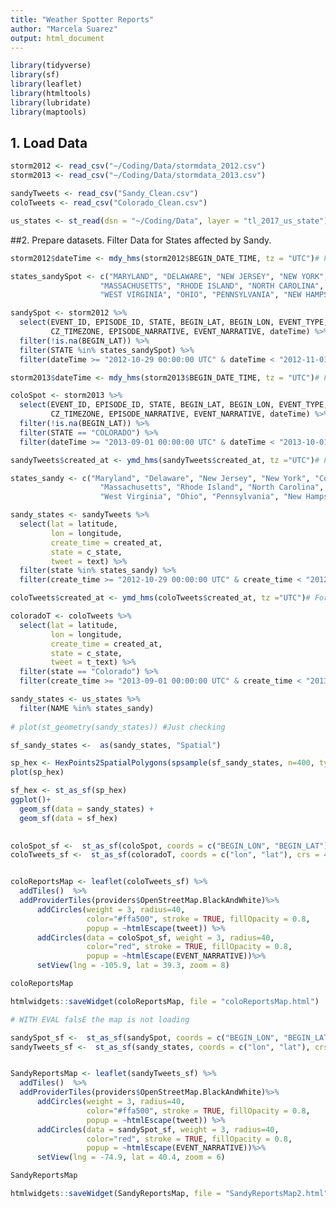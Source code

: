 ```yaml
---
title: "Weather Spotter Reports"
author: "Marcela Suarez"
output: html_document
---
```


```r
library(tidyverse)
library(sf)
library(leaflet)
library(htmltools)
library(lubridate)
library(maptools)

```

## 1. Load Data
```r
storm2012 <- read_csv("~/Coding/Data/stormdata_2012.csv")
storm2013 <- read_csv("~/Coding/Data/stormdata_2013.csv")
```

```r
sandyTweets <- read_csv("Sandy_Clean.csv")
coloTweets <- read_csv("Colorado_Clean.csv")
```

```r
us_states <- st_read(dsn = "~/Coding/Data", layer = "tl_2017_us_state") # Read shapefile
```


##2. Prepare datasets. Filter Data for States affected by Sandy.
```r
storm2012$dateTime <- mdy_hms(storm2012$BEGIN_DATE_TIME, tz = "UTC")# Format date/time

states_sandySpot <- c("MARYLAND", "DELAWARE", "NEW JERSEY", "NEW YORK", "CONNECTICUT",
                    "MASSACHUSETTS", "RHODE ISLAND", "NORTH CAROLINA", "VIRGINIA",
                    "WEST VIRGINIA", "OHIO", "PENNSYLVANIA", "NEW HAMPSHIRE")

sandySpot <- storm2012 %>%
  select(EVENT_ID, EPISODE_ID, STATE, BEGIN_LAT, BEGIN_LON, EVENT_TYPE, 
         CZ_TIMEZONE, EPISODE_NARRATIVE, EVENT_NARRATIVE, dateTime) %>% 
  filter(!is.na(BEGIN_LAT)) %>%
  filter(STATE %in% states_sandySpot) %>% 
  filter(dateTime >= "2012-10-29 00:00:00 UTC" & dateTime < "2012-11-01 00:00:00 UTC")
```

```r
storm2013$dateTime <- mdy_hms(storm2013$BEGIN_DATE_TIME, tz = "UTC")# Format date/time

coloSpot <- storm2013 %>%
  select(EVENT_ID, EPISODE_ID, STATE, BEGIN_LAT, BEGIN_LON, EVENT_TYPE, 
         CZ_TIMEZONE, EPISODE_NARRATIVE, EVENT_NARRATIVE, dateTime) %>% 
  filter(!is.na(BEGIN_LAT)) %>%
  filter(STATE == "COLORADO") %>% 
  filter(dateTime >= "2013-09-01 00:00:00 UTC" & dateTime < "2013-10-01 00:00:00 UTC")

```

```r
sandyTweets$created_at <- ymd_hms(sandyTweets$created_at, tz ="UTC")# Format date/time

states_sandy <- c("Maryland", "Delaware", "New Jersey", "New York", "Connecticut", 
                    "Massachusetts", "Rhode Island", "North Carolina", "Virginia", 
                    "West Virginia", "Ohio", "Pennsylvania", "New Hampshire")

sandy_states <- sandyTweets %>% 
  select(lat = latitude, 
         lon = longitude, 
         create_time = created_at, 
         state = c_state,
         tweet = text) %>% 
  filter(state %in% states_sandy) %>%
  filter(create_time >= "2012-10-29 00:00:00 UTC" & create_time < "2012-11-01 00:00:00 UTC")
```


```r
coloTweets$created_at <- ymd_hms(coloTweets$created_at, tz ="UTC")# Format date/time

coloradoT <- coloTweets %>% 
  select(lat = latitude, 
         lon = longitude, 
         create_time = created_at, 
         state = c_state,
         tweet = t_text) %>% 
  filter(state == "Colorado") %>%
  filter(create_time >= "2013-09-01 00:00:00 UTC" & create_time < "2013-10-01 00:00:00 UTC")
```

```r

sandy_states <- us_states %>% 
  filter(NAME %in% states_sandy)
  
# plot(st_geometry(sandy_states)) #Just checking

sf_sandy_states <-  as(sandy_states, "Spatial")

sp_hex <- HexPoints2SpatialPolygons(spsample(sf_sandy_states, n=400, type="hexagonal"))
plot(sp_hex)

sf_hex <- st_as_sf(sp_hex)
ggplot()+
  geom_sf(data = sandy_states) +
  geom_sf(data = sf_hex) 
  


```


```r
coloSpot_sf <-  st_as_sf(coloSpot, coords = c("BEGIN_LON", "BEGIN_LAT"), crs = 4326)
coloTweets_sf <-  st_as_sf(coloradoT, coords = c("lon", "lat"), crs = 4326)


coloReportsMap <- leaflet(coloTweets_sf) %>% 
  addTiles()  %>%
  addProviderTiles(providers$OpenStreetMap.BlackAndWhite)%>% 
      addCircles(weight = 3, radius=40,
                 color="#ffa500", stroke = TRUE, fillOpacity = 0.8,
                 popup = ~htmlEscape(tweet)) %>%
      addCircles(data = coloSpot_sf, weight = 3, radius=40,
                 color="red", stroke = TRUE, fillOpacity = 0.8,
                 popup = ~htmlEscape(EVENT_NARRATIVE))%>% 
      setView(lng = -105.9, lat = 39.3, zoom = 8)

coloReportsMap

htmlwidgets::saveWidget(coloReportsMap, file = "coloReportsMap.html")
```


```r
# WITH EVAL falsE the map is not loading

sandySpot_sf <-  st_as_sf(sandySpot, coords = c("BEGIN_LON", "BEGIN_LAT"), crs = 4326)
sandyTweets_sf <-  st_as_sf(sandy_states, coords = c("lon", "lat"), crs = 4326)


SandyReportsMap <- leaflet(sandyTweets_sf) %>% 
  addTiles()  %>%
  addProviderTiles(providers$OpenStreetMap.BlackAndWhite)%>% 
      addCircles(weight = 3, radius=40,
                 color="#ffa500", stroke = TRUE, fillOpacity = 0.8,
                 popup = ~htmlEscape(tweet)) %>%
      addCircles(data = sandySpot_sf, weight = 3, radius=40,
                 color="red", stroke = TRUE, fillOpacity = 0.8,
                 popup = ~htmlEscape(EVENT_NARRATIVE))%>% 
      setView(lng = -74.9, lat = 40.4, zoom = 6)

SandyReportsMap

htmlwidgets::saveWidget(SandyReportsMap, file = "SandyReportsMap2.html")
```

